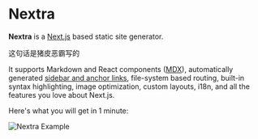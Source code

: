 
# Nextra

**Nextra** is a [Next.js](https://nextjs.org) based static site generator.

这句话是猪皮恶霸写的

It supports Markdown and React components ([MDX](/features/mdx)), automatically generated [sidebar and anchor links](/get-started#sidebar-and-anchor-links), file-system based routing, built-in syntax highlighting, image optimization, custom layouts, i18n, and all the features you love about Next.js.

Here's what you will get in 1 minute:

<Bleed>![Nextra Example](../public/demo.png)</Bleed>
